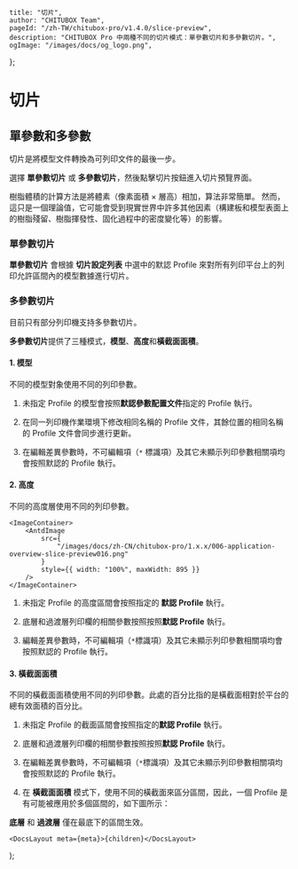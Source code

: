 
	title: "切片",
	author: "CHITUBOX Team",
	pageId: "/zh-TW/chitubox-pro/v1.4.0/slice-preview",
	description: "CHITUBOX Pro 中兩種不同的切片模式：單參數切片和多參數切片。",
	ogImage: "/images/docs/og_logo.png",
};

# 切片

## 單參數和多參數

切片是將模型文件轉換為可列印文件的最後一步。

選擇 **單參數切片** 或 **多參數切片**，然後點擊切片按鈕進入切片預覽界面。

<ImageContainer>
	<AntdImage
		src={
			"/images/docs/zh-CN/chitubox-pro/1.x.x/006-application-overview-slice-preview001.png"
		}
	/>
</ImageContainer>

<ImageContainer>
	<AntdImage
		src={
			"/images/docs/zh-CN/chitubox-pro/1.x.x/006-application-overview-slice-preview002.png"
		}
		style={{ width: "100%", maxWidth: 895 }}
	/>
</ImageContainer>

<Admonition type="note" title="注意">
	樹脂體積的計算方法是將體素（像素面積 × 層高）相加，算法非常簡單。
	然而，這只是一個理論值，它可能會受到現實世界中許多其他因素（構建板和模型表面上的樹脂殘留、樹脂揮發性、固化過程中的密度變化等）的影響。
</Admonition>

### 單參數切片

**單參數切片** 會根據 **切片設定列表** 中選中的默認 Profile 來對所有列印平台上的列印允許區間內的模型數據進行切片。

### 多參數切片

<Admonition type="note" title="注意">
	目前只有部分列印機支持多參數切片。
</Admonition>

**多參數切片**提供了三種模式，**模型**、**高度**和**橫截面面積**。

#### 1. 模型

不同的模型對象使用不同的列印參數。

<ImageContainer>
	<AntdImage
		src={
			"/images/docs/zh-CN/chitubox-pro/1.x.x/006-application-overview-slice-preview017.png"
		}
	/>
</ImageContainer>

1. 未指定 Profile 的模型會按照**默認參數配置文件**指定的 Profile 執行。

    <ImageContainer>
    	<AntdImage
    		src={
    			"/images/docs/zh-CN/chitubox-pro/1.x.x/006-application-overview-slice-preview017.1.1.png"
    		}
    	/>
    </ImageContainer>

1. 在同一列印機作業環境下修改相同名稱的 Profile 文件，其餘位置的相同名稱的 Profile 文件會同步進行更新。

1. 在編輯差異參數時，不可編輯項（`*` 標識項）及其它未顯示列印參數相關項均會按照默認的 Profile 執行。

    <ImageContainer>
    	<AntdImage
    		src={
    			"/images/docs/zh-CN/chitubox-pro/1.x.x/006-application-overview-slice-preview017.1.png"
    		}
    	/>
    </ImageContainer>

#### 2. 高度

不同的高度層使用不同的列印參數。

    <ImageContainer>
    	<AntdImage
    		src={
    			"/images/docs/zh-CN/chitubox-pro/1.x.x/006-application-overview-slice-preview016.png"
    		}
    		style={{ width: "100%", maxWidth: 895 }}
    	/>
    </ImageContainer>

1. 未指定 Profile 的高度區間會按照指定的 **默認 Profile** 執行。

    <ImageContainer>
    	<AntdImage
    		src={
    			"/images/docs/zh-CN/chitubox-pro/1.x.x/006-application-overview-slice-preview016.1.png"
    		}
    	/>
    </ImageContainer>

1. 底層和過渡層列印欄的相關參數按照按照**默認 Profile** 執行。

1. 編輯差異參數時，不可編輯項（`*`標識項）及其它未顯示列印參數相關項均會按照默認的 Profile 執行。

    <ImageContainer>
    	<AntdImage
    		src={
    			"/images/docs/zh-CN/chitubox-pro/1.x.x/006-application-overview-slice-preview016.2.png"
    		}
    	/>
    </ImageContainer>

    <ImageContainer>
    	<AntdImage
    		src={
    			"/images/docs/zh-CN/chitubox-pro/1.x.x/006-application-overview-slice-preview016.3.png"
    		}
    	/>
    </ImageContainer>

#### 3. 橫截面面積

不同的橫截面面積使用不同的列印參數。此處的百分比指的是橫截面相對於平台的總有效面積的百分比。

<ImageContainer>
	<AntdImage
		src={
			"/images/docs/zh-CN/chitubox-pro/1.x.x/006-application-overview-slice-preview018.png"
		}
	/>
</ImageContainer>

1. 未指定 Profile 的截面區間會按照指定的**默認 Profile** 執行。

1. 底層和過渡層列印欄的相關參數按照按照**默認 Profile** 執行。

1. 在編輯差異參數時，不可編輯項（`*`標識項）及其它未顯示列印參數相關項均會按照默認的 Profile 執行。

    <ImageContainer>
    	<AntdImage
    		src={
    			"/images/docs/zh-CN/chitubox-pro/1.x.x/006-application-overview-slice-preview019.png"
    		}
    	/>
    </ImageContainer>

    <ImageContainer>
    	<AntdImage
    		src={
    			"/images/docs/zh-CN/chitubox-pro/1.x.x/006-application-overview-slice-preview020.png"
    		}
    	/>
    </ImageContainer>

1. 在 **橫截面面積** 模式下，使用不同的橫截面來區分區間，因此，一個 Profile 是有可能被應用於多個區間的，如下圖所示：

    <ImageContainer>
    	<AntdImage
    		src={
    			"/images/docs/zh-CN/chitubox-pro/1.x.x/006-application-overview-slice-preview018.1.svg"
    		}
    		style={{ maxWidth: "70%" }}
    	/>
    </ImageContainer>

<b>底層</b> 和 <b>過渡層</b> 僅在最底下的區間生效。

	<DocsLayout meta={meta}>{children}</DocsLayout>
);
